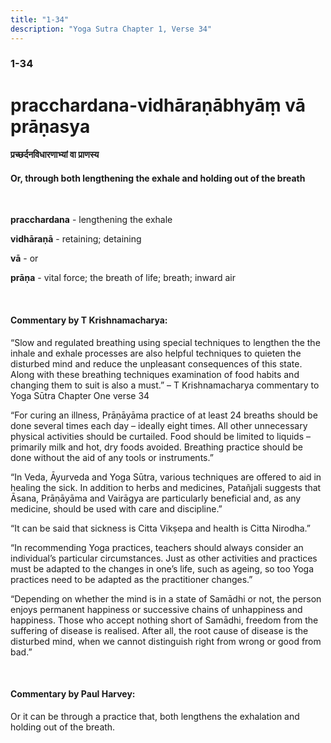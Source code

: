 ```yaml
---
title: "1-34"
description: "Yoga Sutra Chapter 1, Verse 34"
---
```


### 1-34

# pracchardana-vidhāraṇābhyāṃ vā prāṇasya

#### प्रच्छर्दनविधारणाभ्यां वा प्राणस्य

#### Or, through both lengthening the exhale and holding out of the breath

<br />

**pracchardana** - lengthening the exhale <br />

**vidhāraṇā** - retaining; detaining <br />

**vā** - or <br />

**prāṇa** - vital force; the breath of life; breath; inward air <br />

<br />

#### Commentary by T Krishnamacharya:

“Slow and regulated breathing using special techniques
to lengthen the the inhale and exhale processes
are also helpful techniques to quieten the disturbed mind
and reduce the unpleasant consequences of this state.
Along with these breathing techniques examination of food habits
and changing them to suit is also a must.”
– T Krishnamacharya commentary to Yoga Sūtra Chapter One verse 34

“For curing an illness,
Prāṇāyāma practice of at least 24 breaths
should be done several times each day
– ideally eight times.
All other unnecessary physical activities should be curtailed.
Food should be limited to liquids – primarily milk
and hot, dry foods avoided.
Breathing practice should be done without the aid of any tools or instruments.”

“In Veda, Āyurveda and Yoga Sūtra,
various techniques are offered to aid in healing the sick.
In addition to herbs and medicines,
Patañjali suggests that Āsana, Prāṇāyāma and Vairāgya
are particularly beneficial and, as any medicine,
should be used with care and discipline.”

“It can be said that
sickness is Citta Vikṣepa
and health is Citta Nirodha.”

“In recommending Yoga practices, teachers should always consider an individual’s particular circumstances. Just as other activities and practices must be adapted to the changes in one’s life, such as ageing, so too Yoga practices need to be adapted as the practitioner changes.”

“Depending on whether the mind is in a state of Samādhi or not, the person enjoys permanent happiness or successive chains of unhappiness and happiness. Those who accept nothing short of Samādhi, freedom from the suffering of disease is realised. After all, the root cause of disease is the disturbed mind, when we cannot distinguish right from wrong or good from bad.”

<br />

#### Commentary by Paul Harvey:

Or it can be through a practice that,
both lengthens the exhalation and holding out of the breath.

<br />
